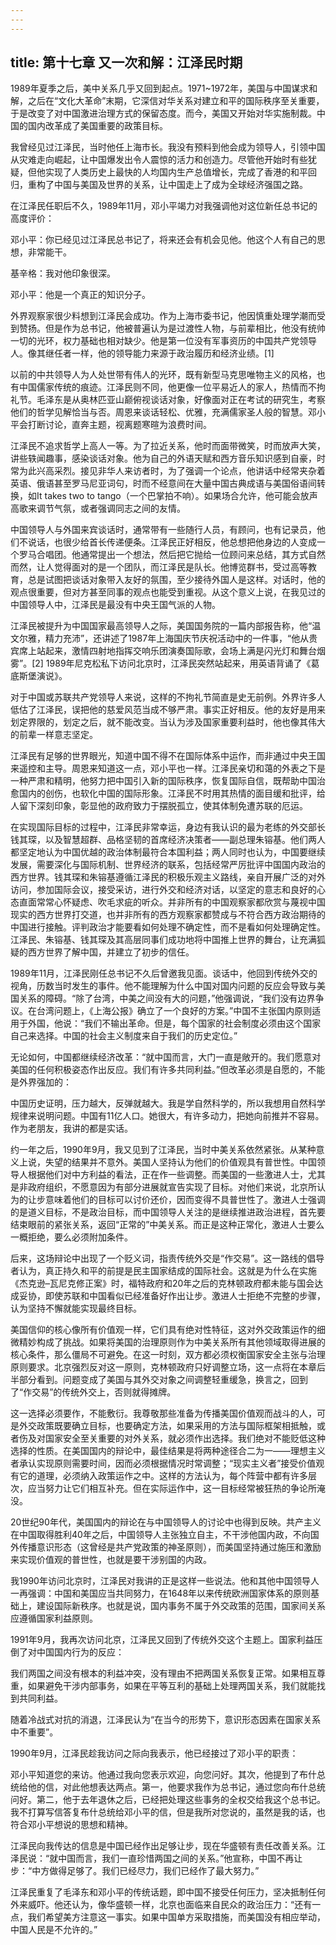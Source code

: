 ```yaml
---
---
---
```

title: 第十七章 又一次和解：江泽民时期
---




1989年夏季之后，美中关系几乎又回到起点。1971~1972年，美国与中国谋求和解，之后在“文化大革命”末期，它深信对华关系对建立和平的国际秩序至关重要，于是改变了对中国激进治理方式的保留态度。而今，美国又开始对华实施制裁。中国的国内改革成了美国重要的政策目标。

我曾经见过江泽民，当时他任上海市长。我没有预料到他会成为领导人，引领中国从灾难走向崛起，让中国爆发出令人震惊的活力和创造力。尽管他开始时有些犹疑，但他实现了人类历史上最快的人均国内生产总值增长，完成了香港的和平回归，重构了中国与美国及世界的关系，让中国走上了成为全球经济强国之路。

在江泽民任职后不久，1989年11月，邓小平竭力对我强调他对这位新任总书记的高度评价：

邓小平：你已经见过江泽民总书记了，将来还会有机会见他。他这个人有自己的思想，非常能干。

基辛格：我对他印象很深。

邓小平：他是一个真正的知识分子。

外界观察家很少料想到江泽民会成功。作为上海市委书记，他因慎重处理学潮而受到赞扬。但是作为总书记，他被普遍认为是过渡性人物，与前辈相比，他没有统帅一切的光环，权力基础也相对缺少。他是第一位没有军事资历的中国共产党领导人。像其继任者一样，他的领导能力来源于政治履历和经济业绩。[1]

以前的中共领导人为人处世带有伟人的光环，既有新型马克思唯物主义的风格，也有中国儒家传统的痕迹。江泽民则不同，他更像一位平易近人的家人，热情而不拘礼节。毛泽东是从奥林匹亚山巅俯视谈话对象，好像面对正在考试的研究生，考察他们的哲学见解恰当与否。周恩来谈话轻松、优雅，充满儒家圣人般的智慧。邓小平会打断讨论，直奔主题，视离题寒暄为浪费时间。

江泽民不追求哲学上高人一等。为了拉近关系，他时而面带微笑，时而放声大笑，讲些轶闻趣事，感染谈话对象。他为自己的外语天赋和西方音乐知识感到自豪，时常为此兴高采烈。接见非华人来访者时，为了强调一个论点，他讲话中经常夹杂着英语、俄语甚至罗马尼亚词句，时而不经意间在大量中国古典成语与美国俗语间转换，如It takes two to tango（一个巴掌拍不响）。如果场合允许，他可能会放声高歌来调节气氛，或者强调同志之间的友情。

中国领导人与外国来宾谈话时，通常带有一些随行人员，有顾问，也有记录员，他们不说话，也很少给首长传递便条。江泽民正好相反，他总想把他身边的人变成一个罗马合唱团。他通常提出一个想法，然后把它抛给一位顾问来总结，其方式自然而然，让人觉得面对的是一个团队，而江泽民是队长。他博览群书，受过高等教育，总是试图把谈话对象带入友好的氛围，至少接待外国人是这样。对话时，他的观点很重要，但对方甚至同事的观点也能受到重视。从这个意义上说，在我见过的中国领导人中，江泽民是最没有中央王国气派的人物。

江泽民被提升为中国国家最高领导人之际，美国国务院的一篇内部报告称，他“温文尔雅，精力充沛”，还讲述了1987年上海国庆节庆祝活动中的一件事，“他从贵宾席上站起来，激情四射地指挥交响乐团演奏国际歌，会场上满是闪光灯和舞台烟雾”。[2] 1989年尼克松私下访问北京时，江泽民突然站起来，用英语背诵了《葛底斯堡演说》。

对于中国或苏联共产党领导人来说，这样的不拘礼节简直是史无前例。外界许多人低估了江泽民，误把他的慈爱风范当成不够严肃。事实正好相反。他的友好是用来划定界限的，划定之后，就不能改变。当认为涉及国家重要利益时，他也像其伟大的前辈一样意志坚定。

江泽民有足够的世界眼光，知道中国不得不在国际体系中运作，而非通过中央王国来遥控和主导。周恩来知道这一点，邓小平也一样。江泽民亲切和蔼的外表之下是一种严肃和精明，他努力把中国引入新的国际秩序，恢复国际自信，既帮助中国治愈国内的创伤，也软化中国的国际形象。江泽民不时用其热情的面目缓和批评，给人留下深刻印象，彰显他的政府致力于摆脱孤立，使其体制免遭苏联的厄运。

在实现国际目标的过程中，江泽民非常幸运，身边有我认识的最为老练的外交部长钱其琛，以及智慧超群、品格坚韧的首席经济决策者——副总理朱镕基。他们两人都坚定地认为中国优越的政治体制最符合本国利益；两人同时也认为，中国要继续发展，需要深化与国际机制、世界经济的联系，包括经常严厉批评中国国内政治的西方世界。钱其琛和朱镕基遵循江泽民的积极乐观主义路线，亲自开展广泛的对外访问，参加国际会议，接受采访，进行外交和经济对话，以坚定的意志和良好的心态直面常常心怀疑虑、吹毛求疵的听众。并非所有的中国观察家都欣赏与蔑视中国现实的西方世界打交道，也并非所有的西方观察家都赞成与不符合西方政治期待的中国进行接触。评判政治才能要看如何处理不确定性，而不是看如何处理确定性。江泽民、朱镕基、钱其琛及其高层同事们成功地将中国推上世界的舞台，让充满狐疑的西方世界了解中国，并建立了初步的信任。

1989年11月，江泽民刚任总书记不久后曾邀我见面。谈话中，他回到传统外交的视角，历数当时发生的事件。他不能理解为什么中国对国内问题的反应会导致与美国关系的障碍。“除了台湾，中美之间没有大的问题，”他强调说，“我们没有边界争议。在台湾问题上，《上海公报》确立了一个良好的方案。”中国不主张国内原则适用于外国，他说：“我们不输出革命。但是，每个国家的社会制度必须由这个国家自己来选择。中国的社会主义制度来自于我们的历史定位。”

无论如何，中国都继续经济改革：“就中国而言，大门一直是敞开的。我们愿意对美国的任何积极姿态作出反应。我们有许多共同利益。”但改革必须是自愿的，不能是外界强加的：

中国历史证明，压力越大，反弹就越大。我是学自然科学的，所以我想用自然科学规律来说明问题。中国有11亿人口。她很大，有许多动力，把她向前推并不容易。作为老朋友，我讲的都是实话。

约一年之后，1990年9月，我又见到了江泽民，当时中美关系依然紧张。从某种意义上说，失望的结果并不意外。美国人坚持认为他们的价值观具有普世性。中国领导人根据他们对中方利益的看法，正在作一些调整。而美国的一些激进人士，尤其是非政府组织，不愿意因为有部分进展就宣告实现了目标。对他们来说，北京所认为的让步意味着他们的目标可以讨价还价，因而变得不具普世性了。激进人士强调的是道义目标，不是政治目标，而中国领导人关注的是继续推进政治进程，首先要结束眼前的紧张关系，返回“正常的”中美关系。而正是这种正常化，激进人士要么一概拒绝，要么必须附加条件。

后来，这场辩论中出现了一个贬义词，指责传统外交是“作交易”。这一路线的倡导者认为，真正持久和平的前提是民主国家结成的国际社会。这就是为什么在实施《杰克逊–瓦尼克修正案》时，福特政府和20年之后的克林顿政府都未能与国会达成妥协，即使苏联和中国看似已经准备好作出让步。激进人士拒绝不完整的步骤，认为坚持不懈就能实现最终目标。

美国信仰的核心像所有价值观一样，它们具有绝对性特征，这对外交政策运作的细微精妙构成了挑战。如果将美国的治理原则作为中美关系所有其他领域取得进展的核心条件，那么僵局不可避免。在这一时刻，双方都必须权衡国家安全主张与治理原则要求。北京强烈反对这一原则，克林顿政府只好调整立场，这一点将在本章后半部分看到。问题变成了美国与其外交对象之间调整轻重缓急，换言之，回到了“作交易”的传统外交上，否则就得摊牌。

这一选择必须要作，不能敷衍。我尊敬那些准备为传播美国价值观而战斗的人，可是外交政策既要确立目标，也要确定方法，如果采用的方法与国际框架相抵触，或者伤及对国家安全至关重要的对外关系，就必须作出选择。我们绝对不能贬低这种选择的性质。在美国国内的辩论中，最佳结果是将两种途径合二为一——理想主义者承认实现原则需要时间，因而必须根据情况时常调整；“现实主义者”接受价值观有它的道理，必须纳入政策运作之中。这样的方法认为，每个阵营中都有许多层次，应当努力让它们相互补充。但在实际运作中，这一目标经常被狂热的争论所淹没。

20世纪90年代，美国国内的辩论在与中国领导人的讨论中也得到反映。共产主义在中国取得胜利40年之后，中国领导人主张独立自主，不干涉他国内政，不向国外传播意识形态（这曾经是共产党政策的神圣原则），而美国坚持通过施压和激励来实现价值观的普世性，也就是要干涉别国的内政。

我1990年访问北京时，江泽民对我讲的正是这样一些说法。他和其他中国领导人一再强调：中国和美国应当共同努力，在1648年以来传统欧洲国家体系的原则基础上，建设国际新秩序。也就是说，国内事务不属于外交政策的范围，国家间关系应遵循国家利益原则。

1991年9月，我再次访问北京，江泽民又回到了传统外交这个主题上。国家利益压倒了对中国国内行为的反应：

我们两国之间没有根本的利益冲突，没有理由不把两国关系恢复正常。如果相互尊重，如果避免干涉内部事务，如果在平等互利的基础上处理两国关系，我们就能找到共同利益。

随着冷战式对抗的消退，江泽民认为“在当今的形势下，意识形态因素在国家关系中不重要”。

1990年9月，江泽民趁我访问之际向我表示，他已经接过了邓小平的职责：

邓小平知道您的来访。他通过我向您表示欢迎，向您问好。其次，他提到了布什总统给他的信，对此他想表达两点。第一，他要求我作为总书记，通过您向布什总统问好。第二，他于去年退休之后，已经把处理这些事务的全权交给我这个总书记。我不打算写信答复布什总统给邓小平的信，但是我所对您说的，虽然是我的话，也符合邓小平想说的思想和精神。

江泽民向我传达的信息是中国已经作出足够让步，现在华盛顿有责任改善关系。江泽民说：“就中国而言，我们一直珍惜两国之间的关系。”他宣称，中国不再让步：“中方做得足够了。我们已经尽力，我们已经作了最大努力。”

江泽民重复了毛泽东和邓小平的传统话题，即中国不接受任何压力，坚决抵制任何外来威吓。他还认为，像华盛顿一样，北京也面临来自民众的政治压力：“还有一点，我们希望美方注意这一事实。如果中国单方采取措施，而美国没有相应举动，中国人民是不允许的。”